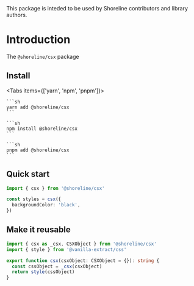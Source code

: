 
<Callout type="info" emoji="💡">
  This package is inteded to be used by Shoreline contributors and library
  authors.
</Callout>

# Introduction

The `@shoreline/csx` package

## Install

<Tabs items={['yarn', 'npm', 'pnpm']}>
  <Tab>

    ```sh
    yarn add @shoreline/csx
    ```

  </Tab>
  <Tab>
  
    ```sh
    npm install @shoreline/csx
    ```
  
  </Tab>
  <Tab>
  
    ```sh
    pnpm add @shoreline/csx
    ```
  
  </Tab>
</Tabs>

## Quick start

```ts
import { csx } from '@shoreline/csx'

const styles = csx({
  backgroundColor: 'black',
})
```

## Make it reusable

```ts
import { csx as _csx, CSXObject } from '@shoreline/csx'
import { style } from '@vanilla-extract/css'

export function csx(csxObject: CSXObject = {}): string {
  const cssObject = _csx(csxObject)
  return style(cssObject)
}
```
